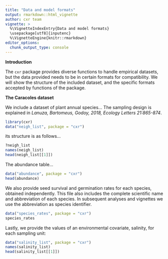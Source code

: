 ```yaml
---
title: "Data and model formats"
output: rmarkdown::html_vignette
author: cxr team
vignette: >
  %\VignetteIndexEntry{Data and model formats}
  \usepackage[utf8]{inputenc}
  %\VignetteEngine{knitr::rmarkdown}
editor_options: 
  chunk_output_type: console
---
```


**Introduction**

The `cxr` package provides diverse functions to handle empirical datasets, but the data provided needs to be in certain formats for compatibility. We will show the structure of the included dataset, and the specific formats accepted by functions of the package. 

**The Caracoles dataset**

We include a dataset of plant annual species... The sampling design is explained in *Lanuza, Bartomeus, Godoy, 2018, Ecology Letters 21:865-874*.

```r
library(cxr)
data("neigh_list", package = "cxr")
```

its structure is as follows...

```r
?neigh_list
names(neigh_list)
head(neigh_list[[1]])
```

The abundance table...

```r
data("abundance", package = "cxr")
head(abundance)
```

We also provide seed survival and germination rates for each species, obtained independently. This file also includes the complete scientific name and abbreviation of each species. In subsequent analyses and vignettes we use the abbreviation as species identifier.

```r
data("species_rates", package = "cxr")
species_rates
```

Lastly, we provide the values of an environmental covariate, salinity, for each sampling unit:

```r
data("salinity_list", package = "cxr")
names(salinity_list)
head(salinity_list[[1]])
```
